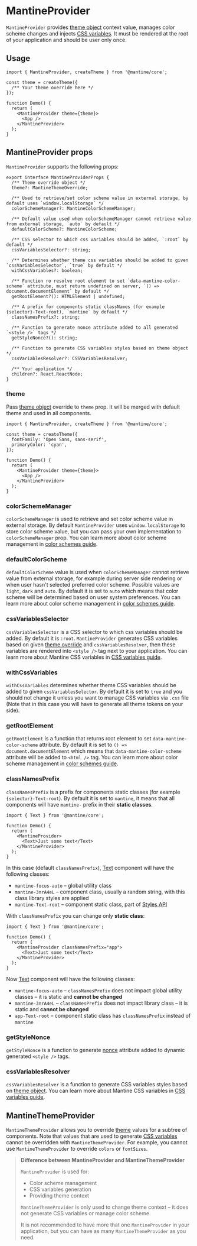 

# MantineProvider

`MantineProvider` provides [theme object](/theming/theme-object) context value, manages color scheme
changes and injects [CSS variables](/styles/css-variables/). It must be rendered at the root of your
application and should be user only once.

## Usage

```tsx
import { MantineProvider, createTheme } from '@mantine/core';

const theme = createTheme({
  /** Your theme override here */
});

function Demo() {
  return (
    <MantineProvider theme={theme}>
      <App />
    </MantineProvider>
  );
}
```

## MantineProvider props

`MantineProvider` supports the following props:

```tsx
export interface MantineProviderProps {
  /** Theme override object */
  theme?: MantineThemeOverride;

  /** Used to retrieve/set color scheme value in external storage, by default uses `window.localStorage` */
  colorSchemeManager?: MantineColorSchemeManager;

  /** Default value used when colorSchemeManager cannot retrieve value from external storage, `auto` by default */
  defaultColorScheme?: MantineColorScheme;

  /** CSS selector to which css variables should be added, `:root` by default */
  cssVariablesSelector?: string;

  /** Determines whether theme css variables should be added to given `cssVariablesSelector`, `true` by default */
  withCssVariables?: boolean;

  /** Function ro resolve root element to set `data-mantine-color-scheme` attribute, must return undefined on server, `() => document.documentElement` by default */
  getRootElement?(): HTMLElement | undefined;

  /** A prefix for components static classNames (for example {selector}-Text-root), `mantine` by default */
  classNamesPrefix?: string;

  /** Function to generate nonce attribute added to all generated `<style />` tags */
  getStyleNonce?(): string;

  /** Function to generate CSS variables styles based on theme object */
  cssVariablesResolver?: CSSVariablesResolver;

  /** Your application */
  children?: React.ReactNode;
}
```

### theme

Pass [theme object](/theming/theme-object) override to `theme` prop. It will be merged with default
theme and used in all components.

```tsx
import { MantineProvider, createTheme } from '@mantine/core';

const theme = createTheme({
  fontFamily: 'Open Sans, sans-serif',
  primaryColor: 'cyan',
});

function Demo() {
  return (
    <MantineProvider theme={theme}>
      <App />
    </MantineProvider>
  );
}
```

### colorSchemeManager

`colorSchemeManager` is used to retrieve and set color scheme value in external storage. By default
`MantineProvider` uses `window.localStorage` to store color scheme value, but you can pass your own
implementation to `colorSchemeManager` prop. You can learn more about color scheme management in
[color schemes guide](/theming/color-schemes).

### defaultColorScheme

`defaultColorScheme` value is used when `colorSchemeManager` cannot retrieve value from external
storage, for example during server side rendering or when user hasn't selected preferred color scheme.
Possible values are `light`, `dark` and `auto`. By default it is set to `auto`
which means that color scheme will be determined based on user system preferences.
You can learn more about color scheme management in [color schemes guide](/theming/color-schemes).

### cssVariablesSelector

`cssVariablesSelector` is a CSS selector to which css variables should be added. By default it is `:root`.
`MantineProvider` generates CSS variables based on given [theme override](/theming/theme-object/)
and `cssVariablesResolver`, then these variables are rendered into `<style />` tag next to your application.
You can learn more about Mantine CSS variables in [CSS variables guide](/styles/css-variables/).

### withCssVariables

`withCssVariables` determines whether theme CSS variables should be added to given `cssVariablesSelector`.
By default it is set to `true` and you should not change it unless you want to manage CSS variables
via `.css` file (Note that in this case you will have to generate all theme tokens on your side).

### getRootElement

`getRootElement` is a function that returns root element to set `data-mantine-color-scheme` attribute.
By default it is set to `() => document.documentElement` which means that `data-mantine-color-scheme`
attribute will be added to `<html />` tag. You can learn more about color scheme management in
[color schemes guide](/theming/color-schemes).

### classNamesPrefix

`classNamesPrefix` is a prefix for components static classes (for example `{selector}-Text-root`).
By default it is set to `mantine`, it means that all components will have `mantine-` prefix in their
**static classes**.

```tsx
import { Text } from '@mantine/core';

function Demo() {
  return (
    <MantineProvider>
      <Text>Just some text</Text>
    </MantineProvider>
  );
}
```

In this case (default `classNamesPrefix`), [Text](/core/text) component will have the following classes:

- `mantine-focus-auto` – global utility class
- `mantine-3nrA4eL` – component class, usually a random string, with this class library styles are applied
- `mantine-Text-root` – component static class, part of [Styles API](/styles/styles-api)

With `classNamesPrefix` you can change only **static class**:

```tsx
import { Text } from '@mantine/core';

function Demo() {
  return (
    <MantineProvider classNamesPrefix="app">
      <Text>Just some text</Text>
    </MantineProvider>
  );
}
```

Now [Text](/core/text) component will have the following classes:

- `mantine-focus-auto` – `classNamesPrefix` does not impact global utility classes – it is static and **cannot be changed**
- `mantine-3nrA4eL` – `classNamesPrefix` does not impact library class – it is static and **cannot be changed**
- `app-Text-root` – component static class has `classNamesPrefix` instead of `mantine`

### getStyleNonce

`getStyleNonce` is a function to generate [nonce](https://developer.mozilla.org/en-US/docs/Web/HTML/Global_attributes/nonce) attribute added to dynamic generated `<style />` tags.

### cssVariablesResolver

`cssVariablesResolver` is a function to generate CSS variables styles based on [theme object](/theming/theme-object).
You can learn more about Mantine CSS variables in [CSS variables guide](/styles/css-variables/).

## MantineThemeProvider

`MantineThemeProvider` allows you to override [theme](/theming/theme-object) values for a subtree of components.
Note that values that are used to generate [CSS variables](/styles/css-variables) cannot be overridden with `MantineThemeProvider`.
For example, you cannot use `MantineThemeProvider` to override `colors` or `fontSizes`.

<Demo data={ThemingDemos.themeProvider} />

> **Difference between MantineProvider and MantineThemeProvider**
>
> `MantineProvider` is used for:
>
> - Color scheme management
> - CSS variables generation
> - Providing theme context
>
> `MantineThemeProvider` is only used to change theme context – it does not generate CSS variables or manage color scheme.
>
> It is not recommended to have more that one `MantineProvider` in your application, but you can have as many `MantineThemeProvider` as you need.
